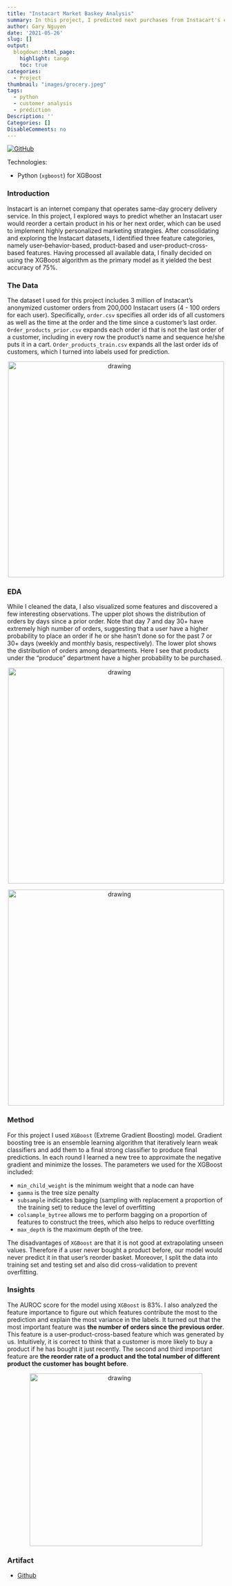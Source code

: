 ```yaml
---
title: "Instacart Market Baskey Analysis"
summary: In this project, I predicted next purchases from Instacart's customer purchases data using XGBoost.
author: Gary Nguyen
date: '2021-05-26'
slug: []
output:
  blogdown::html_page:
    highlight: tango
    toc: true
categories:
  - Project
thumbnail: "images/grocery.jpeg"
tags:
  - python
  - customer analysis
  - prediction
Description: ''
Categories: []
DisableComments: no
---
```


[![GitHub](https://img.shields.io/badge/GitHub-View_on_GitHub-blue?logo=GitHub)](https://github.com/hnguyen1174/instacart-market-basket-analysis)

Technologies:

* Python (`xgboost`) for XGBoost

### Introduction

Instacart is an internet company that operates same-day grocery delivery service. In this project, I explored ways to predict whether an Instacart user would reorder a certain product in his or her next order, which can be used to implement highly personalized marketing strategies. After consolidating and exploring the Instacart datasets, I identified three feature categories, namely user-behavior-based, product-based and user-product-cross-based features. Having processed all available data, I finally decided on using the XGBoost algorithm as the primary model as it yielded the best accuracy of 75%.

### The Data

The dataset I used for this project includes 3 million of Instacart's anonymized customer orders from 200,000 Instacart users (4 - 100 orders for each user). Specifically, `order.csv` specifies all order ids of all customers as well as the time at the order and the time since a customer's last order. `Order_products_prior.csv` expands each order id that is not the last order of a customer, including in every row the product's name and sequence he/she puts it in a cart. `Order_products_train.csv` expands all the last order ids of customers, which I turned into labels used for prediction.

<p align="center">
  <img src="instacart_data_shape.png" alt="drawing" width="500"/>
</p>

### EDA

While I cleaned the data, I also visualized some features and discovered a few interesting observations. The upper plot shows the distribution of orders by days since a prior order. Note that day 7 and day 30+ have extremely high number of orders, suggesting that a user have a higher probability to place an order if he or she hasn't done so for the past 7 or 30+ days (weekly and monthly basis, respectively). The lower plot shows the distribution of orders among departments. Here I see that products under the "produce" department have a higher probability to be purchased.

<p align="center">
  <img src="instacart_prior_order.png" alt="drawing" width="500"/>
</p>

<p align="center">
  <img src="instacart_order_by_dept.png" alt="drawing" width="500"/>
</p>

### Method

For this project I used `XGBoost` (Extreme Gradient Boosting) model. Gradient boosting tree is an ensemble learning algorithm that iteratively learn weak classifiers and add them to a final strong classifier to produce final predictions. In each round I learned a new tree to approximate the negative gradient and minimize the losses. The parameters we used for the XGBoost included:

* `min_child_weight` is the minimum weight that a node can have
* `gamma` is the tree size penalty
* `subsample` indicates bagging (sampling with replacement a proportion of the training set) to reduce the level of overfitting
* `colsample_bytree` allows me to perform bagging on a proportion of features to construct the trees, which also helps to reduce overfitting
* `max_depth` is the maximum depth of the tree. 

The disadvantages of `XGBoost` are that it is not good at extrapolating unseen values. Therefore if a user never bought a product before, our model would never predict it in that user’s reorder basket. Moreover, I split the data into training set and testing set and also did cross-validation to prevent overfitting.

### Insights

The AUROC score for the model using `XGBoost` is 83%. I also analyzed the feature importance to figure out which features contribute the most to the prediction and explain the most variance in the labels. It turned out that the most important feature was **the number of orders since the previous order**. This feature is a user-product-cross-based feature which was generated by us. Intuitively, it is correct to think that a customer is more likely to buy a product if he has bought it just recently. The second and third important feature are **the reorder rate of a product and the total number of different product the customer has bought before**. 

<p align="center">
  <img src="instacart_auc.png" alt="drawing" width="400"/>
</p>

### Artifact

* [Github](https://github.com/hnguyen1174/instacart-market-basket-analysis)

